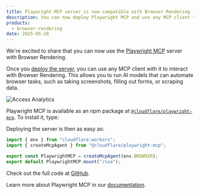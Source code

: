 ```yaml
---
title: Playwright MCP server is now compatible with Browser Rendering
description: You can now deploy Playwright MCP and use any MCP client to get AI models to interact with Browser Rendering
products:
  - browser-rendering
date: 2025-05-28
---
```



We're excited to share that you can now use the [Playwright MCP](https://github.com/cloudflare/playwright-mcp) server with Browser Rendering.

Once you [deploy the server](/browser-rendering/platform/playwright-mcp/#deploying), you can use any MCP client with it to interact with Browser Rendering. This allows you to run AI models that can automate browser tasks, such as taking screenshots, filling out forms, or scraping data.

![Access Analytics](~/assets/images/browser-rendering/playground-ai-screenshot.png)

Playwright MCP is available as an npm package at [`@cloudflare/playwright-mcp`](https://www.npmjs.com/package/@cloudflare/playwright-mcp). To install it, type:

<PackageManagers pkg="@cloudflare/playwright-mcp" dev />

Deploying the server is then as easy as:

```ts
import { env } from "cloudflare:workers";
import { createMcpAgent } from "@cloudflare/playwright-mcp";

export const PlaywrightMCP = createMcpAgent(env.BROWSER);
export default PlaywrightMCP.mount("/sse");
```

Check out the full code at [GitHub](https://github.com/cloudflare/playwright-mcp).

Learn more about Playwright MCP in our [documentation](/browser-rendering/platform/playwright-mcp/).
